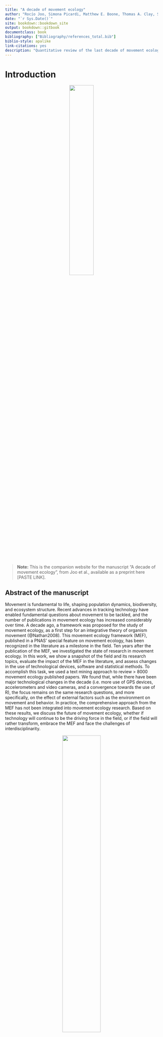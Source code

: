 ```yaml
--- 
title: "A decade of movement ecology"
author: "Rocío Joo, Simona Picardi, Matthew E. Boone, Thomas A. Clay, Samantha C. Patrick, Vilma Romero and Mathieu Basille"
date: "`r Sys.Date()`"
site: bookdown::bookdown_site
output: bookdown::gitbook
documentclass: book
bibliography: ["Bibliography/references_total.bib"]
biblio-style: apalike
link-citations: yes
description: "Quantitative review of the last decade of movement ecology (from 2009 to 2018)"
---
```


# Introduction

<center>
![](posts/moveco-images/mov-logo.png){width=40%}
</center>

> **Note:** This is the companion website for the manuscript “A decade of movement ecology”,
from Joo et al., available as a preprint here [PASTE LINK]. 


## Abstract of the manuscript

Movement is fundamental to life, shaping population dynamics, biodiversity, and
ecosystem structure. Recent advances in tracking technology have enabled
fundamental questions about movement to be tackled, and the number of
publications in movement ecology has increased considerably over time. A decade
ago, a framework was proposed for the study of movement ecology, as a first step
for an integrative theory of organism movement (@Nathan2008). This
movement ecology framework (MEF), published in a PNAS' special feature on
movement ecology, has been recognized in the literature as a milestone in the
field. Ten years after the publication of the MEF, we investigated the state of
research in movement ecology. In this work, we show a snapshot of the field and
its research topics, evaluate the impact of the MEF in the literature, and
assess changes in the use of technological devices, software and statistical
methods. To accomplish this task, we used a text mining approach to review
\> 8000 movement ecology published papers. We found that, while there have been
major technological changes in the decade (i.e. more use of GPS devices,
accelerometers and video cameras, and a convergence towards the use of R), the
focus remains on the same research questions, and more specifically, on the
effect of external factors such as the environment on movement and behavior. In
practice, the comprehensive approach from the MEF has not been integrated into
movement ecology research. Based on these results, we discuss the future of
movement ecology, whether if technology will continue to be the driving force in
the field, or if the field will rather transform, embrace the MEF and face the
challenges of interdisciplinarity.



<center>

![](posts/moveco-images/wordcloud_abstracts.png){width=50%}

</center>

<br />


